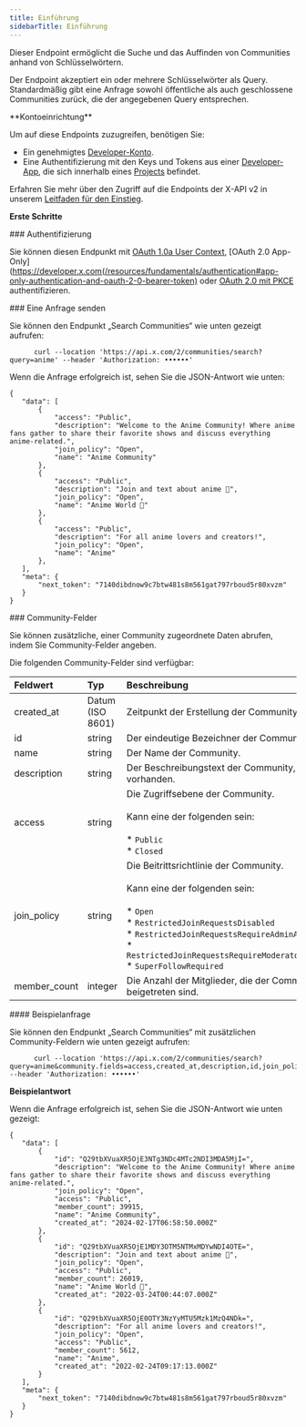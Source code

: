 ```yaml
---
title: Einführung
sidebarTitle: Einführung
---
```



Dieser Endpoint ermöglicht die Suche und das Auffinden von Communities anhand von Schlüsselwörtern.

Der Endpoint akzeptiert ein oder mehrere Schlüsselwörter als Query. Standardmäßig gibt eine Anfrage sowohl öffentliche als auch geschlossene Communities zurück, die der angegebenen Query entsprechen.

<Note>
  **Kontoeinrichtung**

  Um auf diese Endpoints zuzugreifen, benötigen Sie:

  - Ein genehmigtes [Developer-Konto](https://developer.x.com/en/portal/petition/essential/basic-info).
  - Eine Authentifizierung mit den Keys und Tokens aus einer [Developer-App](/de/resources/fundamentals/developer-apps), die sich innerhalb eines [Projects](/de/resources/fundamentals/projects) befindet. 

  Erfahren Sie mehr über den Zugriff auf die Endpoints der X-API v2 in unserem [Leitfaden für den Einstieg](/de/x-api/getting-started/getting-access).
</Note>

**Erste Schritte**

<div id="authentication">
  ### Authentifizierung
</div>

Sie können diesen Endpunkt mit [OAuth 1.0a User Context](/de/resources/fundamentals/authentication), \[OAuth 2.0 App-Only]\(https://developer.x.com(/resources/fundamentals/authentication#app-only-authentication-and-oauth-2-0-bearer-token) oder [OAuth 2.0 mit PKCE](de/resources/fundamentals/authentication#oauth-2-0-authorization-code-flow-with-pkce-2) authentifizieren.
 

<div id="making-a-request">
  ### Eine Anfrage senden
</div>

Sie können den Endpunkt „Search Communities“ wie unten gezeigt aufrufen:

```
      curl --location 'https://api.x.com/2/communities/search?query=anime' --header 'Authorization: ••••••'
```

Wenn die Anfrage erfolgreich ist, sehen Sie die JSON-Antwort wie unten:

```
{
   "data": [
       {
           "access": "Public",
           "description": "Welcome to the Anime Community! Where anime fans gather to share their favorite shows and discuss everything anime-related.",
           "join_policy": "Open",
           "name": "Anime Community"
       },
       {
           "access": "Public",
           "description": "Join and text about anime 🥰",
           "join_policy": "Open",
           "name": "Anime World 🌸"
       },
       {
           "access": "Public",
           "description": "For all anime lovers and creators!",
           "join_policy": "Open",
           "name": "Anime"
       },
   ],
   "meta": {
       "next_token": "7140dibdnow9c7btw481s8m561gat797rboud5r80xvzm"
   }
}
```

<div id="community-fields">
  ### Community-Felder
</div>

Sie können zusätzliche, einer Community zugeordnete Daten abrufen, indem Sie Community-Felder angeben.

Die folgenden Community-Felder sind verfügbar:

| Feldwert | Typ | Beschreibung |     |
| :--- | :--- | :--- | :--- |
| created\_at | Datum (ISO 8601) | Zeitpunkt der Erstellung der Community. |     |
| id  | string | Der eindeutige Bezeichner der Community. |     |
| name | string | Der Name der Community. |     |
| description | string | Der Beschreibungstext der Community, sofern vorhanden. |     |
| access | string | Die Zugriffsebene der Community.  <br />  <br />Kann eine der folgenden sein:<br /><br />\* `Public`<br />\* `Closed` |     |
| join\_policy | string | Die Beitrittsrichtlinie der Community.  <br />  <br />Kann eine der folgenden sein:<br /><br />\* `Open`<br />\* `RestrictedJoinRequestsDisabled`<br />\* `RestrictedJoinRequestsRequireAdminApproval`<br />\* `RestrictedJoinRequestsRequireModeratorApproval`<br />\* `SuperFollowRequired` |     |
| member\_count | integer | Die Anzahl der Mitglieder, die der Community beigetreten sind. |     |

<div id="example-request">
  #### Beispielanfrage
</div>

Sie können den Endpunkt „Search Communities“ mit zusätzlichen Community-Feldern wie unten gezeigt aufrufen:

```
      curl --location 'https://api.x.com/2/communities/search?query=anime&community.fields=access,created_at,description,id,join_policy,member_count,name' --header 'Authorization: ••••••'
```

**Beispielantwort**

Wenn die Anfrage erfolgreich ist, sehen Sie die JSON-Antwort wie unten gezeigt:

```
{
   "data": [
       {
           "id": "Q29tbXVuaXR5OjE3NTg3NDc4MTc2NDI3MDA5MjI=",
           "description": "Welcome to the Anime Community! Where anime fans gather to share their favorite shows and discuss everything anime-related.",
           "join_policy": "Open",
           "access": "Public",
           "member_count": 39915,
           "name": "Anime Community",
           "created_at": "2024-02-17T06:58:50.000Z"
       },
       {
           "id": "Q29tbXVuaXR5OjE1MDY3OTM5NTMxMDYwNDI4OTE=",
           "description": "Join and text about anime 🥰",
           "join_policy": "Open",
           "access": "Public",
           "member_count": 26019,
           "name": "Anime World 🌸",
           "created_at": "2022-03-24T00:44:07.000Z"
       },
       {
           "id": "Q29tbXVuaXR5OjE0OTY3NzYyMTU5Mzk1MzQ4NDk=",
           "description": "For all anime lovers and creators!",
           "join_policy": "Open",
           "access": "Public",
           "member_count": 5612,
           "name": "Anime",
           "created_at": "2022-02-24T09:17:13.000Z"
       }
   ],
   "meta": {
       "next_token": "7140dibdnow9c7btw481s8m561gat797rboud5r80xvzm"
   }
}
```